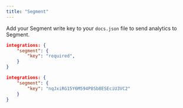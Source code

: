 ```yaml
---
title: "Segment"
---
```


Add your Segment write key to your `docs.json` file to send analytics to Segment.

<CodeGroup>

```json Analytics options in docs.json
integrations: {
    "segment": {
        "key": "required",
    }
}
```

```json Example
integrations: {
    "segment": {
        "key": "nqJxiRG15Y6M594P8Sb8ESEciU3VC2"
    }
}
```

</CodeGroup>